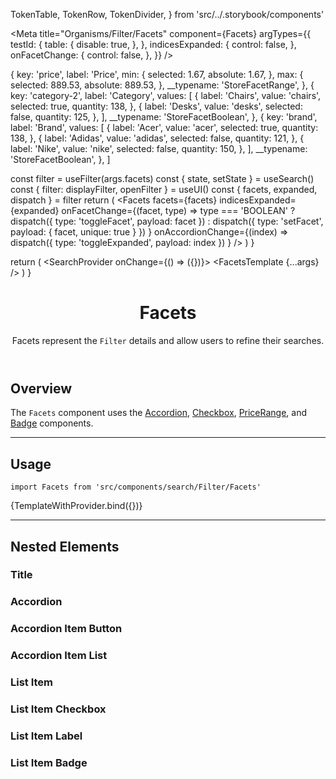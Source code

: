 




  TokenTable,
  TokenRow,
  TokenDivider,
} from 'src/../.storybook/components'

<Meta
  title="Organisms/Filter/Facets"
  component={Facets}
  argTypes={{
    testId: {
      table: {
        disable: true,
      },
    },
    indicesExpanded: {
      control: false,
    },
    onFacetChange: {
      control: false,
    },
  }}
/>

  {
    key: 'price',
    label: 'Price',
    min: {
      selected: 1.67,
      absolute: 1.67,
    },
    max: {
      selected: 889.53,
      absolute: 889.53,
    },
    __typename: 'StoreFacetRange',
  },
  {
    key: 'category-2',
    label: 'Category',
    values: [
      {
        label: 'Chairs',
        value: 'chairs',
        selected: true,
        quantity: 138,
      },
      {
        label: 'Desks',
        value: 'desks',
        selected: false,
        quantity: 125,
      },
    ],
    __typename: 'StoreFacetBoolean',
  },
  {
    key: 'brand',
    label: 'Brand',
    values: [
      {
        label: 'Acer',
        value: 'acer',
        selected: true,
        quantity: 138,
      },
      {
        label: 'Adidas',
        value: 'adidas',
        selected: false,
        quantity: 121,
      },
      {
        label: 'Nike',
        value: 'nike',
        selected: false,
        quantity: 150,
      },
    ],
    __typename: 'StoreFacetBoolean',
  },
]

  const filter = useFilter(args.facets)
  const { state, setState } = useSearch()
  const { filter: displayFilter, openFilter } = useUI()
  const { facets, expanded, dispatch } = filter
  return (
    <Facets
      facets={facets}
      indicesExpanded={expanded}
      onFacetChange={(facet, type) =>
        type === 'BOOLEAN'
          ? dispatch({ type: 'toggleFacet', payload: facet })
          : dispatch({ type: 'setFacet', payload: { facet, unique: true } })
      }
      onAccordionChange={(index) =>
        dispatch({ type: 'toggleExpanded', payload: index })
      }
    />
  )
}

  return (
    <UIProvider>
      <SearchProvider onChange={() => ({})}>
        <FacetsTemplate {...args} />
      </SearchProvider>
    </UIProvider>
  )
}

<header>

# Facets

Facets represent the <code>Filter</code> details and allow users to refine their searches.

</header>

## Overview

The `Facets` component uses the [Accordion](?path=/docs/molecules-accordion-overview--default-story), [Checkbox](?path=/docs/atoms-checkbox--overview-default), [PriceRange](?path=/docs/molecules-pricerange--overview-default), and [Badge](?path=/docs/molecules-badge--default) components.

---

## Usage

`import Facets from 'src/components/search/Filter/Facets'`

<Canvas>
  <Story
    name="default"
    args={{
      facets: facets,
    }}
  >
    {TemplateWithProvider.bind({})}
  </Story>
</Canvas>

<ArgsTable story="default" />

---

## Nested Elements

### Title

<TokenTable>
  <TokenRow
    token="--fs-facets-title-height"
    value="var(--product-listing-row-height)"
  />
  <TokenRow
    token="--fs-facets-title-margin-bottom"
    value="var(--fs-spacing-0)"
  />
</TokenTable>

### Accordion

<TokenTable>
  <TokenRow
    token="--fs-facets-accordion-border-width-notebook"
    value="var(--fs-border-width)"
  />
  <TokenRow
    token="--fs-facets-accordion-border-color-notebook"
    value="var(--fs-border-color-light)"
    isColor
  />
  <TokenRow
    token="--fs-facets-accordion-border-radius-notebook"
    value="var(--fs-border-radius)"
  />
</TokenTable>

### Accordion Item Button

<TokenTable>
  <TokenRow
    token="--fs-facets-accordion-item-button-text-size"
    value="var(--fs-text-size-lead)"
  />
  <TokenRow
    token="--fs-facets-accordion-item-button-text-weight"
    value="var(--fs-text-weight-regular)"
  />
  <TokenRow token="--fs-facets-accordion-item-button-line-height" value="1.5" />
  <TokenDivider />
  <TokenRow
    token="--fs-facets-accordion-item-button-text-weight-notebook"
    value="var(--fs-text-size-2)"
  />
  <TokenRow
    token="--fs-facets-accordion-item-button-line-height-notebook"
    value="1.25"
  />
</TokenTable>

### Accordion Item List

<TokenTable>
  <TokenRow
    token="--fs-facets-list-padding-bottom"
    value="var(--fs-spacing-3)"
  />
</TokenTable>

### List Item

<TokenTable>
  <TokenRow
    token="--fs-facets-list-item-not-last-margin-bottom"
    value="var(--fs-spacing-3)"
  />
</TokenTable>

### List Item Checkbox

<TokenTable>
  <TokenRow token="--fs-facets-list-item-checkbox-width" value="1.25rem" />
  <TokenRow
    token="--fs-facets-list-item-checkbox-height"
    value="var(--fs-facets-list-item-checkbox-width)"
  />
</TokenTable>

### List Item Label

<TokenTable>
  <TokenRow token="--fs-facets-list-item-label-width" value="100%" />
  <TokenRow
    token="--fs-facets-list-item-label-margin-left"
    value="var(--fs-spacing-1)"
  />
</TokenTable>

### List Item Badge

<TokenTable>
  <TokenRow
    token="--fs-facets-list-item-badge-margin-left"
    value="var(--fs-spacing-1)"
  />
</TokenTable>
